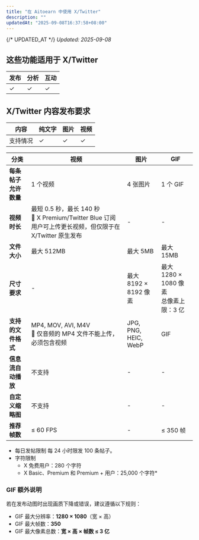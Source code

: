 ```yaml
---
title: "在 Aitoearn 中使用 X/Twitter"
description: ""
updatedAt: "2025-09-08T16:37:58+08:00"
---
```

{/* UPDATED_AT */}
_Updated: 2025-09-08_

## 这些功能适用于 X/Twitter

| 发布 | 分析 | 互动 |
| --- | --- | --- |
| ✓ | ✓ | ✓ |

## X/Twitter 内容发布要求
| 内容 | 纯文字 | 图片 | 视频 |
| --- | --- | --- | --- |
| 支持情况 | ✓ | ✓ | ✓ |

| 分类                     | 视频                                                                 | 图片                  | GIF                            |
|--------------------------|----------------------------------------------------------------------|-----------------------|--------------------------------|
| **每条帖子允许数量**        | 1 个视频                                                               | 4 张图片                | 1 个 GIF                        |
| **视频时长**               | 最短 0.5 秒，最长 140 秒<br />📝 X Premium/Twitter Blue 订阅用户可上传更长视频，但仅限于在 X/Twitter 原生发布 | -                     | -                              |
| **文件大小**               | 最大 512MB                                                            | 最大 5MB               | 最大 15MB                       |
| **尺寸要求**               | -                                                                    | 最大 8192 × 8192 像素   | 最大 1280 × 1080 像素<br />总像素上限：3 亿 |
| **支持的文件格式**          | MP4, MOV, AVI, M4V<br />📝 仅音频的 MP4 文件不能上传，必须包含视频        | JPG, PNG, HEIC, WebP  | GIF                            |
| **信息流自动播放**          | 不支持                                                                | -                     | -                              |
| **自定义缩略图**            | 不支持                                                                | -                     | -                              |
| **推荐帧数**               | ≤ 60 FPS                                                             | -                     | ≤ 350 帧                        |

- 每日发帖限制	每 24 小时限发 100 条帖子。
- 字符限制	
  - X 免费用户：280 个字符
  - X Basic、Premium 和 Premium + 用户：25,000 个字符*

### GIF 额外说明
若在发布动图时出现画质下降或错误，建议遵循以下规则：
- GIF 最大分辨率：**1280 × 1080**（宽 × 高）  
- GIF 最大帧数：**350**  
- GIF 最大像素总数：**宽 × 高 × 帧数 ≤ 3 亿**


